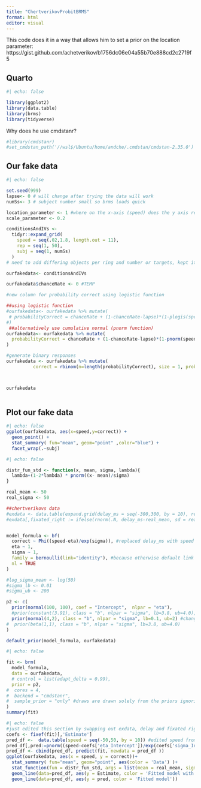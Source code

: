```yaml
---
title: "ChertverikovProbitBRMS"
format: html
editor: visual
---
```


This code does it in a way that allows him to set a prior on the location parameter: https://gist.github.com/achetverikov/b1756dc06e04a55b70e888cd2c2719f5

## Quarto

```r
#| echo: false

library(ggplot2)
library(data.table)
library(brms)
library(tidyverse)
```

Why does he use cmdstanr?

```r
#library(cmdstanr)
#set_cmdstan_path('//wsl$/Ubuntu/home/andche/.cmdstan/cmdstan-2.35.0')

```

## Our fake data

```r
#| echo: false

set.seed(999)
lapse<- 0 # will change after trying the data will work
numSs<- 3 # subject number small so brms loads quick

location_parameter <- 1 #where on the x-axis (speed) does the y axis reach 50%
scale_parameter <- 0.2 

conditionsAndIVs <- 
  tidyr::expand_grid(
    speed = seq(.02,1.8, length.out = 11), 
    rep = seq(1, 50),
    subj = seq(1, numSs)
  )
# need to add differing objects per ring and number or targets, kept it simple for now to see if the analysis works first

ourfakedata<- conditionsAndIVs

ourfakedata$chanceRate <- 0 #TEMP

#new column for probability correct using logistic function

##using logistic function
#ourfakedata<- ourfakedata %>% mutate(
 # probabilityCorrect = chanceRate + (1-chanceRate-lapse)*(1-plogis(speed, location = location_parameter, scale = scale_parameter))
#)
 ##alternatively use cumulative normal (pnorm function)
ourfakedata<- ourfakedata %>% mutate(
  probabilityCorrect = chanceRate + (1-chanceRate-lapse)*(1-pnorm(speed, mean = location_parameter, sd = scale_parameter))
)

#generate binary responses
ourfakedata <- ourfakedata %>% mutate(
          correct = rbinom(n=length(probabilityCorrect), size = 1, prob = probabilityCorrect))



ourfakedata
          
```

## Plot our fake data

```r
#| echo: false
ggplot(ourfakedata, aes(x=speed,y=correct)) + 
  geom_point() +
  stat_summary( fun="mean", geom="point" ,color="blue") +
  facet_wrap(.~subj)
```

```r
#| echo: false

distr_fun_std <- function(x, mean, sigma, lambda){
  lambda+(1-2*lambda) * pnorm((x- mean)/sigma)
}

real_mean <- 50
real_sigma <- 50

##chertverikovs data
#exdata <- data.table(expand.grid(delay_ms = seq(-300,300, by = 10), repl_i = 1:100))
#exdata[,fixated_right := ifelse(rnorm(.N, delay_ms-real_mean, sd = real_sigma)>0, 1, 0), by = delay_ms]


model_formula <- bf(
  correct ~ Phi((speed-eta)/exp(sigma)), #replaced delay_ms with speed to match our data
  eta ~ 1,
  sigma ~ 1,
  family = bernoulli(link="identity"), #because otherwise default link logit would be used
  nl = TRUE
)

#log_sigma_mean <- log(50)
#sigma_lb <- 0.01
#sigma_ub <- 200

p2 <- c(
  prior(normal(100, 100), coef = "Intercept",  nlpar = "eta"),
  #prior(constant(3.91), class = "b", nlpar = "sigma", lb=3.8, ub=4.0),
  prior(normal(4,2), class = "b", nlpar = "sigma", lb=0.1, ub=2) #changed from 1 and 6 to reflect what our scale/signma should be 
#  prior(beta(1,1), class = "b", nlpar = "sigma", lb=3.8, ub=4.0)
)

default_prior(model_formula, ourfakedata)
```

```r
#| echo: false

fit <- brm(
  model_formula,
  data = ourfakedata, 
  # control = list(adapt_delta = 0.99),
  prior = p2,
#  cores = 4,
#  backend = "cmdstanr",
#  sample_prior = "only" #draws are drawn solely from the priors ignoring the likelihood
)
summary(fit)


```

```r
#| echo: false
#just edited this section by swapping out exdata, delay and fixated right labells to reflect ourfakedata- did not edit equations or anything so may not be reflective of our data
coefs <- fixef(fit)[,'Estimate']
pred_df <-  data.table(speed = seq(-50,50, by = 10)) #edited speed from -200,200 to -50,50
pred_df[,pred:=pnorm((speed-coefs['eta_Intercept'])/exp(coefs['sigma_Intercept']))]
pred_df <- cbind(pred_df, predict(fit, newdata = pred_df ))
ggplot(ourfakedata, aes(x = speed, y = correct))+
  stat_summary( fun="mean", geom="point", aes(color = 'Data') )+
  stat_function(fun = distr_fun_std, args = list(mean = real_mean, sigma = real_sigma, lambda = 0), aes(color = 'Generating model'))+
  geom_line(data=pred_df, aes(y = Estimate, color = 'Fitted model with uncertainty'))+
  geom_line(data=pred_df, aes(y = pred, color = 'Fitted model'))
```
